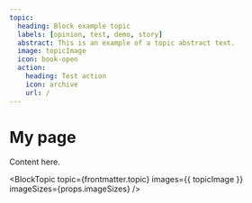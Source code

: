 ```yaml
---
topic:
  heading: Block example topic
  labels: [opinion, test, demo, story]
  abstract: This is an example of a topic abstract text.
  image: topicImage
  icon: book-open
  action:
    heading: Test action
    icon: archive
    url: /
---
```


# My page

Content here.

<EmptyComponent />

<BlockTopic
  topic={frontmatter.topic}
  images={{ topicImage }}
  imageSizes={props.imageSizes}
/>
